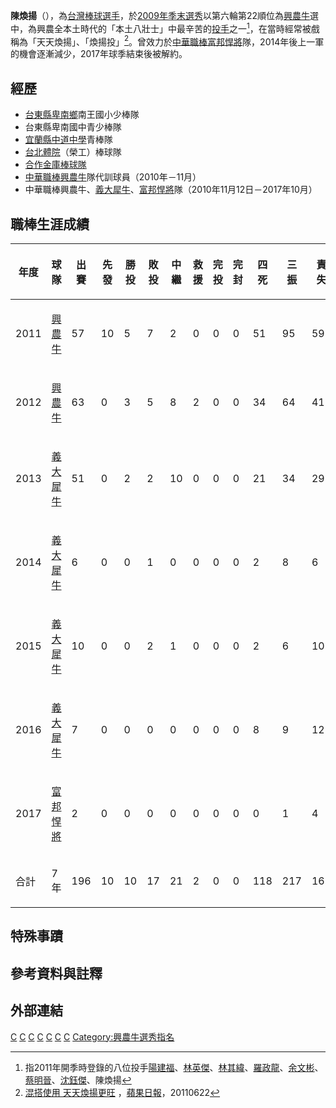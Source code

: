 {{noteTA|1=zh-cn:于孟雄;zh-tw:于孟雄;| 2=zh-cn:于孟;zh-tw:于孟;
|3=zh-cn:彭世杰;zh-tw:彭世杰;|4=zh-cn:世杰;zh-tw:世杰;}}
{{Infobox baseball biography|
name=陳煥揚|
image=Chen huan-yang.jpg|
width=300|
position=投手|
team=|
number=|
bats=右|
throws=右|
|birthdate={{birth_date_and_age|1985|11|21|mf=y}}|
birthplace={{TWN}}[[台東縣|台東縣]]|
debutdate=3月19日|
debutyear=2011年|
debutteam=興農牛|
statyear=2017年球季|
stat1label=勝投－敗投|
stat1value=10－17|
stat2label=中繼－救援|
stat2value=21－2|
stat3label=三振－四死|
stat3value=217－118|
stat4label=防禦率|
stat4value=4.87|
teams=<nowiki></nowiki>
*[[興農牛|興農牛]]→[[義大犀牛|義大犀牛]]→[[富邦悍將|富邦悍將]]（2010年11月12日－2017年10月）
}}
'''陳煥揚'''（{{bd|1985年|11月21日|||catIdx=陳}}），為[[台灣|台灣]][[棒球|棒球]][[選手|選手]]，於[[中華職棒歷年選秀會#職棒二十一年（2010年）|2009年季末選秀]]以第六輪第22順位為[[興農牛|興農牛]]選中，為興農全本土時代的「本土八壯士」中最辛苦的[[投手|投手]]之一<ref>指2011年開季時登錄的八位投手[[陽建福|陽建福]]、[[林英傑|林英傑]]、[[林其緯|林其緯]]、[[羅政龍|羅政龍]]、[[余文彬|余文彬]]、[[蔡明晉|蔡明晉]]、[[沈鈺傑|沈鈺傑]]、陳煥揚</ref>，在當時經常被戲稱為「天天煥揚」、「煥揚投」<ref>[http://www.appledaily.com.tw/appledaily/article/sports/20110622/33475430/ 混搭使用 天天煥揚更旺] {{Wayback|url=http://www.appledaily.com.tw/appledaily/article/sports/20110622/33475430/ |date=20170305003805 }}，[[蘋果日報_(台灣)|蘋果日報]]，20110622</ref>。曾效力於[[中華職棒|中華職棒]][[富邦悍將|富邦悍將]]隊，2014年後上一軍的機會逐漸減少，2017年球季結束後被解約。
==經歷==
*[[台東縣|台東縣]][[卑南鄉|卑南鄉]]南王國小少棒隊 
*台東縣卑南國中青少棒隊 
*[[宜蘭縣私立中道高級中學|宜蘭縣中道中學]]青棒隊
*[[臺北市立大學天母校區|台北體院]]（榮工）棒球隊 
*[[合作金庫棒球隊|合作金庫棒球隊]]
*[[中華職棒|中華職棒]][[興農牛|興農牛]]隊代訓球員（2010年－11月）
*中華職棒興農牛、[[義大犀牛|義大犀牛]]、[[富邦悍將|富邦悍將]]隊（2010年11月12日－2017年10月）
==職棒生涯成績==
{|border=1 width="800px"
|- align=middle 
!年度!!球隊!!出賽!!先發!!勝投!!敗投!!中繼!!救援!!完投!!完封!!四死!!三振!!責失!!投球局數!!自責分率!!被上壘率
|- align="center"
|2011||[[興農牛|興農牛]]||57||10||5||7||2||0||0||0||51||95||59||123.0||4.32||1.39
|- align=middle
|2012||[[興農牛|興農牛]]||63||0||3||5||8||2||0||0||34||64||41||86.1||4.27||1.51
|- align="center"
|2013||[[義大犀牛|義大犀牛]]||51||0||2||2||10||0||0||0||21||34||29||58.0||4.50||1.41
|- align="center"
|2014||[[義大犀牛|義大犀牛]]||6||0||0||1||0||0||0||0||2||8||6||8.0||6.75||2.13
|- align="center"
|2015||[[義大犀牛|義大犀牛]]||10||0||0||2||1||0||0||0||2||6||10||10.2||8.44||1.88
|- align="center"
|2016||[[義大犀牛|義大犀牛]]||7||0||0||0||0||0||0||0||8||9||12||10.0||10.80||2.40
|- align=center
|2017||[[富邦悍將|富邦悍將]]||2||0||0||0||0||0||0||0||0||1||4||1.1||27.00||4.50
|- align=center style="background:#00AEAE;color:white" align=middle 
!合計!!7年||196||10||10||17||21||2||0||0||118||217||161||297.1||4.87||1.51
|}
==特殊事蹟==
==參考資料與註釋==
{{Reflist}}
==外部連結==
{{台灣棒球維基館}}
{{中華職棒球員資料|id=R049|name=陳煥揚}}
{{富邦悍將隊球員名單}}
[[Category:台灣棒球運動員|C]]
[[Category:興農牛隊球員|C]]
[[Category:義大犀牛隊球員|C]]
[[Category:富邦悍將隊球員|C]]
[[Category:臺北市立體育學院校友|C]]
[[Category:臺東縣人|C]]
[[Category:陳姓|C]]
[[Category:興農牛選秀指名|Category:興農牛選秀指名]]